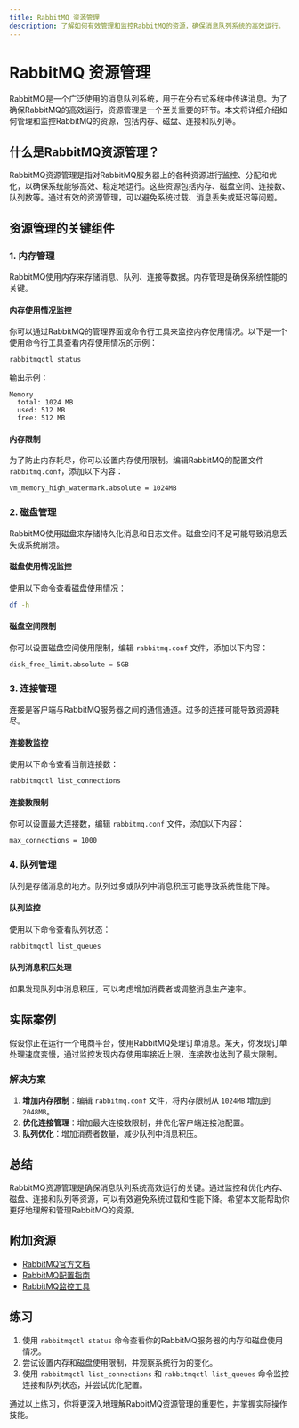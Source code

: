 ```yaml
---
title: RabbitMQ 资源管理
description: 了解如何有效管理和监控RabbitMQ的资源，确保消息队列系统的高效运行。
---
```


# RabbitMQ 资源管理

RabbitMQ是一个广泛使用的消息队列系统，用于在分布式系统中传递消息。为了确保RabbitMQ的高效运行，资源管理是一个至关重要的环节。本文将详细介绍如何管理和监控RabbitMQ的资源，包括内存、磁盘、连接和队列等。

## 什么是RabbitMQ资源管理？

RabbitMQ资源管理是指对RabbitMQ服务器上的各种资源进行监控、分配和优化，以确保系统能够高效、稳定地运行。这些资源包括内存、磁盘空间、连接数、队列数等。通过有效的资源管理，可以避免系统过载、消息丢失或延迟等问题。

## 资源管理的关键组件

### 1. 内存管理

RabbitMQ使用内存来存储消息、队列、连接等数据。内存管理是确保系统性能的关键。

#### 内存使用情况监控

你可以通过RabbitMQ的管理界面或命令行工具来监控内存使用情况。以下是一个使用命令行工具查看内存使用情况的示例：

```bash
rabbitmqctl status
```

输出示例：

```plaintext
Memory
  total: 1024 MB
  used: 512 MB
  free: 512 MB
```

#### 内存限制

为了防止内存耗尽，你可以设置内存使用限制。编辑RabbitMQ的配置文件 `rabbitmq.conf`，添加以下内容：

```plaintext
vm_memory_high_watermark.absolute = 1024MB
```

### 2. 磁盘管理

RabbitMQ使用磁盘来存储持久化消息和日志文件。磁盘空间不足可能导致消息丢失或系统崩溃。

#### 磁盘使用情况监控

使用以下命令查看磁盘使用情况：

```bash
df -h
```

#### 磁盘空间限制

你可以设置磁盘空间使用限制，编辑 `rabbitmq.conf` 文件，添加以下内容：

```plaintext
disk_free_limit.absolute = 5GB
```

### 3. 连接管理

连接是客户端与RabbitMQ服务器之间的通信通道。过多的连接可能导致资源耗尽。

#### 连接数监控

使用以下命令查看当前连接数：

```bash
rabbitmqctl list_connections
```

#### 连接数限制

你可以设置最大连接数，编辑 `rabbitmq.conf` 文件，添加以下内容：

```plaintext
max_connections = 1000
```

### 4. 队列管理

队列是存储消息的地方。队列过多或队列中消息积压可能导致系统性能下降。

#### 队列监控

使用以下命令查看队列状态：

```bash
rabbitmqctl list_queues
```

#### 队列消息积压处理

如果发现队列中消息积压，可以考虑增加消费者或调整消息生产速率。

## 实际案例

假设你正在运行一个电商平台，使用RabbitMQ处理订单消息。某天，你发现订单处理速度变慢，通过监控发现内存使用率接近上限，连接数也达到了最大限制。

### 解决方案

1. **增加内存限制**：编辑 `rabbitmq.conf` 文件，将内存限制从 `1024MB` 增加到 `2048MB`。
2. **优化连接管理**：增加最大连接数限制，并优化客户端连接池配置。
3. **队列优化**：增加消费者数量，减少队列中消息积压。

## 总结

RabbitMQ资源管理是确保消息队列系统高效运行的关键。通过监控和优化内存、磁盘、连接和队列等资源，可以有效避免系统过载和性能下降。希望本文能帮助你更好地理解和管理RabbitMQ的资源。

## 附加资源

- [RabbitMQ官方文档](https://www.rabbitmq.com/documentation.html)
- [RabbitMQ配置指南](https://www.rabbitmq.com/configure.html)
- [RabbitMQ监控工具](https://www.rabbitmq.com/monitoring.html)

## 练习

1. 使用 `rabbitmqctl status` 命令查看你的RabbitMQ服务器的内存和磁盘使用情况。
2. 尝试设置内存和磁盘使用限制，并观察系统行为的变化。
3. 使用 `rabbitmqctl list_connections` 和 `rabbitmqctl list_queues` 命令监控连接和队列状态，并尝试优化配置。

通过以上练习，你将更深入地理解RabbitMQ资源管理的重要性，并掌握实际操作技能。